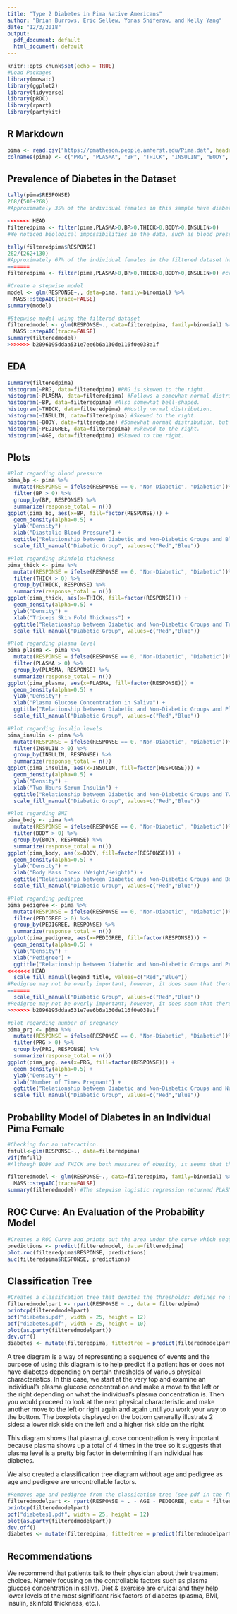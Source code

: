 ```yaml
---
title: "Type 2 Diabetes in Pima Native Americans"
author: "Brian Burrows, Eric Sellew, Yonas Shiferaw, and Kelly Yang"
date: "12/3/2018"
output:
  pdf_document: default
  html_document: default
---
```


```r
knitr::opts_chunk$set(echo = TRUE)
#Load Packages
library(mosaic)
library(ggplot2)
library(tidyverse)
library(pROC)
library(rpart)
library(partykit)
```

## R Markdown

```r
pima <- read.csv("https://pmatheson.people.amherst.edu/Pima.dat", header=FALSE) #Loading data
colnames(pima) <- c("PRG", "PLASMA", "BP", "THICK", "INSULIN", "BODY", "PEDIGREE", "AGE", "RESPONSE") #renaming column names
```


## Prevalence of Diabetes in the Dataset

```r
tally(pima$RESPONSE)
268/(500+268)
#Approximately 35% of the individual females in this sample have diabetes.
```


```r
<<<<<<< HEAD
filteredpima <- filter(pima,PLASMA>0,BP>0,THICK>0,BODY>0,INSULIN>0)
#We noticed biological impossibilities in the data, such as blood pressures of 0. Since it is not possible to distinguish true zeros from non-entries, we removed all entries that had zeros in PLASMA, BP, THICK, BODY, and INSULIN.
```


```r
tally(filteredpima$RESPONSE)
262/(262+130)
#Approximately 67% of the individual females in the filtered dataset have diabetes.
=======
filteredpima <- filter(pima,PLASMA>0,BP>0,THICK>0,BODY>0,INSULIN>0) #creates a dataset that does not have missing values that are denoted by 0
```

```r
#Create a stepwise model
model <- glm(RESPONSE~., data=pima, family=binomial) %>%
  MASS::stepAIC(trace=FALSE)
summary(model)

#Stepwise model using the filtered dataset
filteredmodel <- glm(RESPONSE~., data=filteredpima, family=binomial) %>%
  MASS::stepAIC(trace=FALSE)
summary(filteredmodel)
>>>>>>> b2096195ddaa531e7ee6b6a130de116f0e038a1f
```


## EDA

```r
summary(filteredpima)
histogram(~PRG, data=filteredpima) #PRG is skewed to the right.
histogram(~PLASMA, data=filteredpima) #Follows a somewhat normal distribution.
histogram(~BP, data=filteredpima) #Also somewhat bell-shaped.
histogram(~THICK, data=filteredpima) #Mostly normal distribution.
histogram(~INSULIN, data=filteredpima) #Skewed to the right.
histogram(~BODY, data=filteredpima) #Somewhat normal distribution, but is slightly skewed to the right.
histogram(~PEDIGREE, data=filteredpima) #Skewed to the right.
histogram(~AGE, data=filteredpima) #Skewed to the right.
```


## Plots

```r
#Plot regarding blood pressure
pima_bp <- pima %>%
  mutate(RESPONSE = ifelse(RESPONSE == 0, "Non-Diabetic", "Diabetic"))%>%
  filter(BP > 0) %>%
  group_by(BP, RESPONSE) %>%
  summarize(response_total = n())
ggplot(pima_bp, aes(x=BP, fill=factor(RESPONSE))) +
  geom_density(alpha=0.5) +
  ylab("Density") +
  xlab("Diastolic Blood Pressure") +
  ggtitle("Relationship between Diabetic and Non-Diabetic Groups and Blood Pressure") +
  scale_fill_manual("Diabetic Group", values=c("Red","Blue"))
```


```r
#Plot regarding skinfold thickness
pima_thick <- pima %>%
  mutate(RESPONSE = ifelse(RESPONSE == 0, "Non-Diabetic", "Diabetic"))%>%
  filter(THICK > 0) %>%
  group_by(THICK, RESPONSE) %>%
  summarize(response_total = n())
ggplot(pima_thick, aes(x=THICK, fill=factor(RESPONSE))) +
  geom_density(alpha=0.5) +
  ylab("Density") +
  xlab("Triceps Skin Fold Thickness") +
  ggtitle("Relationship between Diabetic and Non-Diabetic Groups and Triceps Skin Fold Thickness") +
  scale_fill_manual("Diabetic Group", values=c("Red","Blue"))
```


```r
#Plot regarding plasma level
pima_plasma <- pima %>%
  mutate(RESPONSE = ifelse(RESPONSE == 0, "Non-Diabetic", "Diabetic"))%>%
  filter(PLASMA > 0) %>%
  group_by(PLASMA, RESPONSE) %>%
  summarize(response_total = n())
ggplot(pima_plasma, aes(x=PLASMA, fill=factor(RESPONSE))) +
  geom_density(alpha=0.5) +
  ylab("Density") +
  xlab("Plasma Glucose Concentration in Saliva") +
  ggtitle("Relationship between Diabetic and Non-Diabetic Groups and Plasma Glucose Concentration in Saliva") +
  scale_fill_manual("Diabetic Group", values=c("Red","Blue"))
```


```r
#Plot regarding insulin levels
pima_insulin <- pima %>%
  mutate(RESPONSE = ifelse(RESPONSE == 0, "Non-Diabetic", "Diabetic"))%>%
  filter(INSULIN > 0) %>%
  group_by(INSULIN, RESPONSE) %>%
  summarize(response_total = n())
ggplot(pima_insulin, aes(x=INSULIN, fill=factor(RESPONSE))) +
  geom_density(alpha=0.5) +
  ylab("Density") +
  xlab("Two Hours Serum Insulin") +
  ggtitle("Relationship between Diabetic and Non-Diabetic Groups and Two Hours Serum Insulin") +
  scale_fill_manual("Diabetic Group", values=c("Red","Blue"))
```


```r
#Plot regarding BMI
pima_body <- pima %>%
  mutate(RESPONSE = ifelse(RESPONSE == 0, "Non-Diabetic", "Diabetic"))%>%
  filter(BODY > 0) %>%
  group_by(BODY, RESPONSE) %>%
  summarize(response_total = n())
ggplot(pima_body, aes(x=BODY, fill=factor(RESPONSE))) +
  geom_density(alpha=0.5) +
  ylab("Density") +
  xlab("Body Mass Index (Weight/Height)") +
  ggtitle("Relationship between Diabetic and Non-Diabetic Groups and Body Mass Index (Weight/Height)") +
  scale_fill_manual("Diabetic Group", values=c("Red","Blue"))
```


```r
#Plot regarding pedigree
pima_pedigree <- pima %>%
  mutate(RESPONSE = ifelse(RESPONSE == 0, "Non-Diabetic", "Diabetic"))%>%
  filter(PEDIGREE > 0) %>%
  group_by(PEDIGREE, RESPONSE) %>%
  summarize(response_total = n())
ggplot(pima_pedigree, aes(x=PEDIGREE, fill=factor(RESPONSE))) +
  geom_density(alpha=0.5) +
  ylab("Density") +
  xlab("Pedigree") +
  ggtitle("Relationship between Diabetic and Non-Diabetic Groups and Pedigree") +
<<<<<<< HEAD
  scale_fill_manual(legend_title, values=c("Red","Blue"))
#Pedigree may not be overly important; however, it does seem that there may be a slight relationship.
=======
  scale_fill_manual("Diabetic Group", values=c("Red","Blue"))
#Pedigree may not be overly important; however, it does seem that there may be a slight relationship
>>>>>>> b2096195ddaa531e7ee6b6a130de116f0e038a1f
```


```r
#plot regarding number of pregnancy
pima_prg <- pima %>%
  mutate(RESPONSE = ifelse(RESPONSE == 0, "Non-Diabetic", "Diabetic"))%>%
  filter(PRG > 0) %>%
  group_by(PRG, RESPONSE) %>%
  summarize(response_total = n())
ggplot(pima_prg, aes(x=PRG, fill=factor(RESPONSE))) +
  geom_density(alpha=0.5) +
  ylab("Density") +
  xlab("Number of Times Pregnant") +
  ggtitle("Relationship between Diabetic and Non-Diabetic Groups and Number of Times Pregnant") +
  scale_fill_manual("Diabetic Group", values=c("Red","Blue"))
```


## Probability Model of Diabetes in an Individual Pima Female

```r
#Checking for an interaction.
fmfull<-glm(RESPONSE~., data=filteredpima)
vif(fmfull)
#Although BODY and THICK are both measures of obesity, it seems that the inclusion of an interaction term is unnecessary.
```


```r
filteredmodel <- glm(RESPONSE~., data=filteredpima, family=binomial) %>%
  MASS::stepAIC(trace=FALSE)
summary(filteredmodel) #The stepwise logistic regression returned PLASMA, BODY, and PEDIGREE as significant predictors of type 2 diabetes. AGE is also significant at the 10% significance level.
```


## ROC Curve: An Evaluation of the Probability Model

```r
#Creates a ROC Curve and prints out the area under the curve which suggests this model is pretty strong at approximately 86%
predictions <- predict(filteredmodel, data=filteredpima)
plot.roc(filteredpima$RESPONSE, predictions)
auc(filteredpima$RESPONSE, predictions)
```

## Classification Tree

```r
#Creates a classifcation tree that denotes the thresholds: defines no diabetes, pre-diabetes, and diabetes
filteredmodelpart <- rpart(RESPONSE ~ ., data = filteredpima)
printcp(filteredmodelpart)
pdf("diabetes.pdf", width = 25, height = 12)
pdf("diabetes.pdf", width = 25, height = 10)
plot(as.party(filteredmodelpart))
dev.off()
diabetes <- mutate(filteredpima, fittedtree = predict(filteredmodelpart))
```


A tree diagram is a way of representing a sequence of events and the purpose of using this diagram is to help predict if a patient has or does not have diabetes depending on certain thresholds of various physical characteristics. In this case, we start at the very top and examine an individual’s plasma glucose concentration and make a move to the left or the right depending on what the individual’s plasma concentration is. Then you would proceed to look at the next physical characteristic and make another move to the left or right again and again until you work your way to the bottom. The boxplots displayed on the bottom generally illustrate 2 sides: a lower risk side on the left and a higher risk side on the right

This diagram shows that plasma glucose concentration is very important because plasma shows up a total of 4 times in the tree so it suggests that plasma level is a pretty big factor in determining if an individual has diabetes.


We also created a classification tree diagram without age and pedigree as age and pedigree are uncontrollable factors.

```r
#Removes age and pedigree from the classication tree (see pdf in the folder)
filteredmodelpart <- rpart(RESPONSE ~ . - AGE - PEDIGREE, data = filteredpima)
printcp(filteredmodelpart)
pdf("diabetes1.pdf", width = 25, height = 12)
plot(as.party(filteredmodelpart))
dev.off()
diabetes <- mutate(filteredpima, fittedtree = predict(filteredmodelpart))
```


## Recommendations

We recommend that patients talk to their physician about their treatment choices. Namely focusing on the controllable factors such as plasma glucose concentration in saliva. Diet & exercise are cruical and they help lower levels of the most significant risk factors of diabetes (plasma, BMI, insulin, skinfold thickness, etc.).


